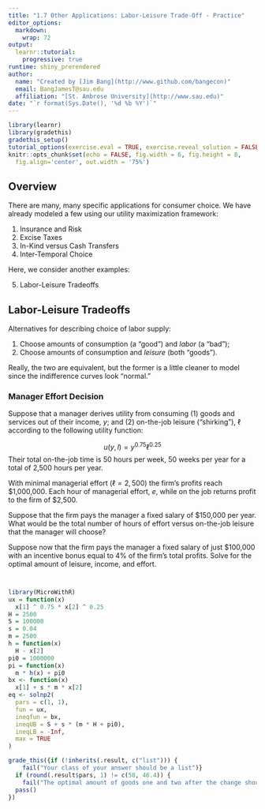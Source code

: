 ```yaml
---
title: "1.7 Other Applications: Labor-Leisure Trade-Off - Practice"
editor_options: 
  markdown: 
    wrap: 72
output: 
  learnr::tutorial: 
    progressive: true
runtime: shiny_prerendered
author: 
  name: "Created by [Jim Bang](http://www.github.com/bangecon)"
  email: BangJamesT@sau.edu
  affiliation: "[St. Ambrose University](http://www.sau.edu)"
date: "`r format(Sys.Date(), '%d %b %Y')`"
---
```


```r
library(learnr)
library(gradethis)
gradethis_setup()
tutorial_options(exercise.eval = TRUE, exercise.reveal_solution = FALSE)
knitr::opts_chunk$set(echo = FALSE, fig.width = 6, fig.height = 8,
  fig.align='center', out.width = '75%')
```

## Overview

There are many, many specific applications for consumer choice. 
We have already modeled a few using our utility maximization framework: 

1. Insurance and Risk  
2. Excise Taxes  
3. In-Kind versus Cash Transfers  
4. Inter-Temporal Choice  

Here, we consider another examples: 

5. Labor-Leisure Tradeoffs 

## Labor-Leisure Tradeoffs

Alternatives for describing choice of labor supply:

1. Choose amounts of consumption (a "good") and *labor* (a "bad"); 
2. Choose amounts of consumption and *leisure* (both "goods").

Really, the two are equivalent, but the former is a little cleaner to model since the indifference curves look "normal." 

### Manager Effort Decision

Suppose that a manager derives utility from consuming (1) goods and services out of their income, $y$; and (2) on-the-job leisure ("shirking"), $\ell$ according to the following utility function: 

$$u(y,l) = y^{0.75}\ell^{0.25}$$
Their total on-the-job time is 50 hours per week, 50 weeks per year for a total of 2,500 hours per year. 

With minimal managerial effort ($\ell = 2,500$) the firm's profits reach \$1,000,000. Each hour of managerial effort, $e$, while on the job returns profit to the firm of \$2,500. 

Suppose that the firm pays the manager a fixed salary of \$150,000 per year. What would be the total number of hours of effort versus on-the-job leisure that the manager will choose? 

Suppose now that the firm pays the manager a fixed salary of just \$100,000 with an incentive bonus equal to 4% of the firm's total profits. Solve for the optimal amount of leisure, income, and effort. 

```r

```

```r

```

```r
library(MicroWithR)
ux = function(x)
  x[1] ^ 0.75 * x[2] ^ 0.25
H = 2500
S = 100000
s = 0.04
m = 2500
h = function(x)
  H - x[2]
pi0 = 1000000
pi = function(x)
  m * h(x) + pi0
bx <- function(x)
  x[1] + s * m * x[2]
eq <- solnp2(
  pars = c(1, 1),
  fun = ux,
  ineqfun = bx,
  ineqUB = S + s * (m * H + pi0),
  ineqLB = -Inf,
  max = TRUE
)
```

```r
grade_this({if (!inherits(.result, c("list"))) {
    fail("Your class of your answer should be a list")}
  if (round(.result$pars, 1) != c(58, 46.4)) { 
    fail("The optimal amount of goods one and two after the change should be about 58 and 46.4") }
  pass()
})
```
